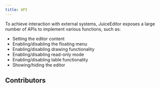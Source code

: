 ```yaml
---
title: API
---
```



To achieve interaction with external systems, JuiceEditor exposes a large number of APIs to implement various functions, such as:

- Setting the editor content
- Enabling/disabling the floating menu
- Enabling/disabling drawing functionality
- Enabling/disabling read-only mode
- Enabling/disabling table functionality
- Showing/hiding the editor

## Contributors
<ContributorList githubRepo="cofficlab/cofficlab.github.io" />
